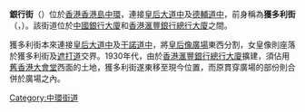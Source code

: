 {{about|位於香港中環的銀行街|別稱銀行街的重庆街道|民族路 (重慶市)|別稱銀行街的台灣街道|中正路|觀塘銀行街|開源道|九龍城銀行街|福佬村道}}
{{Infobox Hong Kong Road
|   中文街道名稱    =  銀行街
|   英文街道名稱    =  Bank Street
|   圖片        =  File:HK Bank Street Traffic Jam.jpg
|   圖片說明    =  位於港島[[中西區_(香港)|中西區]]的一條小[[街道|街道]]銀行街
|   路段總長度  =  0.06
|   車速限制    =  
|   行車線數量  =  單線單程
|   所在地區    =  [[中西區_(香港)|中西區]][[中環|中環]]
|   起點        =  [[德輔道中|德輔道中]]
|   終點        =  [[皇后大道中|皇后大道中]]
|   通車日期    =
}}

'''銀行街'''（{{lang-en|Bank Street}}）位於[[香港|香港]][[香港島|香港島]][[中環|中環]]，連接[[皇后大道中|皇后大道中]]及[[德輔道中|德輔道中]]，前身稱為'''獲多利街'''（{{lang-en|Wardley Street}}，{{fact|有誤譯為'''獲利道'''|date=2018-05-31}}）。該街道位於[[中國銀行大廈_(香港)|中國銀行大廈]]和[[香港滙豐銀行總行大廈|香港滙豐銀行總行大廈]]之間。

獲多利街本來連接[[皇后大道中|皇后大道中]]及[[干諾道中|干諾道中]]，將[[皇后像廣場|皇后像廣場]]東西分割，女皇像則座落於獲多利街及[[遮打道|遮打道]]交界。1930年代，由於[[香港滙豐銀行總行大廈|香港滙豐銀行總行大廈]]擴建，須佔用[[舊香港大會堂|舊香港大會堂]]西面的土地，獲多利街遂東移至現今位置，而原貫穿廣場的部份則合併於廣場之內。

{{HK-trans-stub}}
[[Category:中環街道|Category:中環街道]]